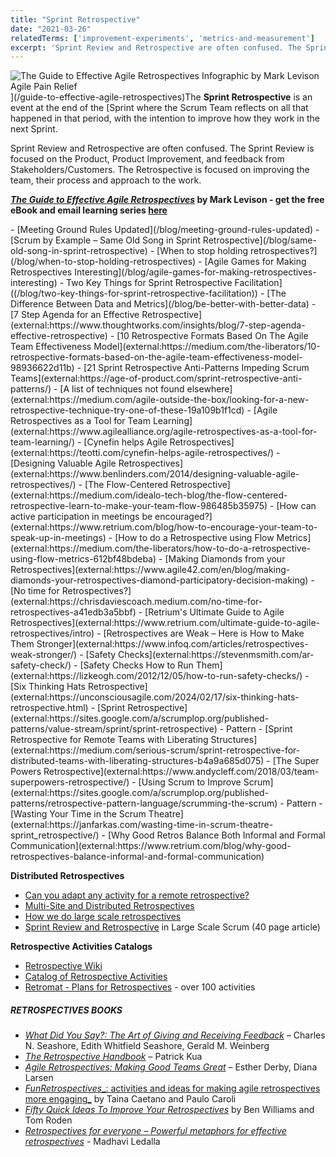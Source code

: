 ```yaml
---
title: "Sprint Retrospective"
date: "2021-03-26"
relatedTerms: ['improvement-experiments', 'metrics-and-measurement']
excerpt: 'Sprint Review and Retrospective are often confused. The Sprint Review is focused on the'
---
```


![The Guide to Effective Agile Retrospectives Infographic by Mark Levison Agile Pain Relief](src/content/glossary/sprint-retrospective/images/The-Guide-to-Effective-Agile-Retrospectives-infographic-v1-1-1-scaled.jpg)](/guide-to-effective-agile-retrospectives)The **Sprint Retrospective** is an event at the end of the [Sprint where the Scrum Team reflects on all that happened in that period, with the intention to improve how they work in the next Sprint.

Sprint Review and Retrospective are often confused. The Sprint Review is focused on the Product, Product Improvement, and feedback from Stakeholders/Customers. The Retrospective is focused on improving the team, their process and approach to the work.

**[_The Guide to Effective Agile Retrospectives_](/guide-to-effective-agile-retrospectives) by Mark Levison - get the free eBook and email learning series [here](/guide-to-effective-agile-retrospectives)**

<LinkList heading = "Agile Pain Relief Blog Entries">
- [Meeting Ground Rules Updated](/blog/meeting-ground-rules-updated)
- [Scrum by Example – Same Old Song in Sprint Retrospective](/blog/same-old-song-in-sprint-retrospective)
- [When to stop holding retrospectives?](/blog/when-to-stop-holding-retrospectives)
- [Agile Games for Making Retrospectives Interesting](/blog/agile-games-for-making-retrospectives-interesting)
- Two Key Things for Sprint Retrospective Facilitation]((/blog/two-key-things-for-sprint-retrospective-facilitation))
- [The Difference Between Data and Metrics](/blog/be-better-with-better-data)
</LinkList>

<HighlightBox heading="Resource Links" variant="resourceLinks">
- [7 Step Agenda for an Effective Retrospective](external:https://www.thoughtworks.com/insights/blog/7-step-agenda-effective-retrospective)
- [10 Retrospective Formats Based On The Agile Team Effectiveness Model](external:https://medium.com/the-liberators/10-retrospective-formats-based-on-the-agile-team-effectiveness-model-98936622d11b)
- [21 Sprint Retrospective Anti-Patterns Impeding Scrum Teams](external:https://age-of-product.com/sprint-retrospective-anti-patterns/)
- [A list of techniques not found elsewhere](external:https://medium.com/agile-outside-the-box/looking-for-a-new-retrospective-technique-try-one-of-these-19a109b1f1cd)
- [Agile Retrospectives as a Tool for Team Learning](external:https://www.agilealliance.org/agile-retrospectives-as-a-tool-for-team-learning/)
- [Cynefin helps Agile Retrospectives](external:https://teotti.com/cynefin-helps-agile-retrospectives/)
- [Designing Valuable Agile Retrospectives](external:https://www.benlinders.com/2014/designing-valuable-agile-retrospectives/)
- [The Flow-Centered Retrospective](external:https://medium.com/idealo-tech-blog/the-flow-centered-retrospective-learn-to-make-your-team-flow-986485b35975)
- [How can active participation in meetings be encouraged?](external:https://www.retrium.com/blog/how-to-encourage-your-team-to-speak-up-in-meetings)
- [How to do a Retrospective using Flow Metrics](external:https://medium.com/the-liberators/how-to-do-a-retrospective-using-flow-metrics-612bf48bdeba)
- [Making Diamonds from your Retrospectives](external:https://www.agile42.com/en/blog/making-diamonds-your-retrospectives-diamond-participatory-decision-making)
- [No time for Retrospectives?](external:https://chrisdaviescoach.medium.com/no-time-for-retrospectives-a41edb3a5bbf)
- [Retrium's Ultimate Guide to Agile Retrospectives](external:https://www.retrium.com/ultimate-guide-to-agile-retrospectives/intro)
- [Retrospectives are Weak – Here is How to Make Them Stronger](external:https://www.infoq.com/articles/retrospectives-weak-stronger/)
- [Safety Checks](external:https://stevenmsmith.com/ar-safety-check/)
- [Safety Checks How to Run Them](external:https://lizkeogh.com/2012/12/05/how-to-run-safety-checks/)
- [Six Thinking Hats Retrospective](external:https://unconsciousagile.com/2024/02/17/six-thinking-hats-retrospective.html)
- [Sprint Retrospective](external:https://sites.google.com/a/scrumplop.org/published-patterns/value-stream/sprint/sprint-retrospective) - Pattern
- [Sprint Retrospective for Remote Teams with Liberating Structures](external:https://medium.com/serious-scrum/sprint-retrospective-for-distributed-teams-with-liberating-structures-b4a9a685d075)
- [The Super Powers Retrospective](external:https://www.andycleff.com/2018/03/team-superpowers-retrospective/)
- [Using Scrum to Improve Scrum](external:https://sites.google.com/a/scrumplop.org/published-patterns/retrospective-pattern-language/scrumming-the-scrum) - Pattern
- [Wasting Your Time in the Scrum Theatre](external:https://janfarkas.com/wasting-time-in-scrum-theatre-sprint_retrospective/)
- [Why Good Retros Balance Both Informal and Formal Communication](external:https://www.retrium.com/blog/why-good-retrospectives-balance-informal-and-formal-communication)

**Distributed Retrospectives**

- [Can you adapt any activity for a remote retrospective?](external:https://retromat.org/blog/can-you-adapt-any-activity-for-a-remote-retrospective/)
- [Multi-Site and Distributed Retrospectives](external:https://www.agiletrainings.eu/2015/12/06/multi-site-and-distributed-retrospectives/)
- [How we do large scale retrospectives](external:https://engineering.atspotify.com/2015/11/large-scale-retros/)
- [Sprint Review and Retrospective](external:https://www.informit.com/articles/article.aspx?p=1564482) in Large Scale Scrum (40 page article)

**Retrospective Activities Catalogs**

- [Retrospective Wiki](external:https://retrospectivewiki.org/index.php?title=Agile_Retrospective_Resource_Wiki)
- [Catalog of Retrospective Activities](external:https://www.funretrospectives.com/)
- [Retromat - Plans for Retrospectives](external:https://retromat.org/en/?id=85-62-58-72-17) - over 100 activities

##### RETROSPECTIVES BOOKS

- [_What Did You Say?: The Art of Giving and Receiving Feedback_](external:https://www.amazon.com/What-Did-You-Say-Receiving/dp/0965043002/&tag=notesfromatoo-20) – Charles N. Seashore, Edith Whitfield Seashore, Gerald M. Weinberg
- [_The Retrospective Handbook_](external:https://leanpub.com/the-retrospective-handbook) – Patrick Kua
- [_Agile Retrospectives: Making Good Teams Great_](external:https://www.amazon.ca/Agile-Retrospectives-Making-Teams-Great/dp/0977616649/&tag=notesfromatoo-20) – Esther Derby, Diana Larsen
- [_FunRetrospectives__: activities and ideas for making agile retrospectives more engaging_](external:https://www.amazon.ca/FunRetrospectives-activities-making-retrospectives-engaging/dp/6586660076/&tag=notesfromatoo-20) by Taina Caetano and Paulo Caroli
- [_Fifty Quick Ideas To Improve Your Retrospectives_](external:https://fiftyquickideas.com/) by Ben Williams and Tom Roden
- _[Retrospectives for everyone – Powerful metaphors for effective retrospectives](external:https://www.amazon.ca/Retrospectives-everyone-metaphors-effective-retrospectives/dp/164760849X/&tag=notesfromatoo-20)_ - Madhavi Ledalla
</HighlightBox>
